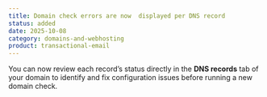 ```yaml
---
title: Domain check errors are now  displayed per DNS record
status: added
date: 2025-10-08
category: domains-and-webhosting
product: transactional-email
---
```


You can now review each record’s status directly in the **DNS records** tab of your domain to identify and fix configuration issues before running a new domain check.
